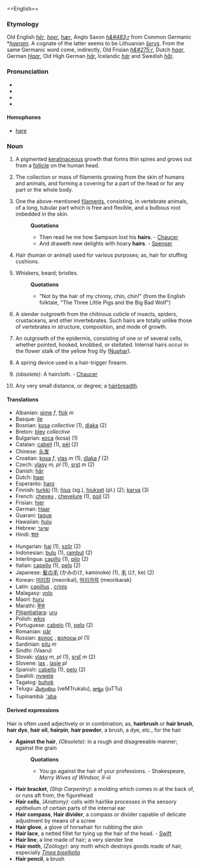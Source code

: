{{see|haïr}}
{{wikipedia}}
<u style="display: none;">... no changes ... no changes ... no changes ... no changes ... no changes ... no changes ... no changes ... no changes ... no changes ... no changes ... no changes ...  </u>==English==
{{rank|send|peace|glad|570|hair|ran|important|mine}}

===Etymology===
Old English ''[[hēr]]'', ''[[heer]]'', ''[[hær]]'', Anglo Saxon ''[[h&#483;r]]'' from Common Germanic *''[[haeram]]''.
A cognate of the latter seems to be Lithuanian ''[[šerys]]''.
From the same Germanic word come, indirectly, Old Frisian ''[[h&#275;r]]'', Dutch ''[[haar]]'', German ''[[Haar]]'', Old High German ''[[hār]]'', Icelandic ''[[hár]]'' and Swedish ''[[hår]]''.

===Pronunciation===
*{{IPA|/heə/, /heɹ/}}
*{{SAMPA|/he@/}}
*{{AHD|/hâr/}}
*{{audio|en-us-hair.ogg|Audio (US)}}

====Homophones====
*[[hare]]

===Noun===
{{en-noun-reg-both}}

# {{countable}} A pigmented [[keratin]]aceous growth that forms thin spires and grows out from a [[follicle]] on the human head.
# {{uncountable}} The collection or mass of filaments growing from the skin of humans and animals, and forming a covering for a part of the head or for any part or the whole body.
# {{countable}} One the above-mentioned [[filaments]], consisting, in vertebrate animals, of a long, tubular part which is free and flexible, and a bulbous root imbedded in the skin.
#:'''Quotations'''
#:*Then read he me how Sampson lost his '''hairs'''. - [[Chaucer]]
#:*And draweth new delights with hoary '''hairs'''. - [[Spenser]]
# {{uncountable}} Hair (human or animal) used for various purposes; as, hair for stuffing cushions.
# {{countable}} Whiskers, beard; bristles.
#:'''Quotations'''
#:*"Not by the hair of my chinny, chin, chin!" (from the English folktale, "The Three Little Pigs and the Big Bad Wolf")
# {{cattag|zoology|countable}} A slender outgrowth from the chitinous cuticle of insects, spiders, crustaceans, and other invertebrates. Such hairs are totally unlike those of vertebrates in structure, composition, and mode of growth.
# {{cattag|botany|countable}} An outgrowth of the epidermis, consisting of one or of several cells, whether pointed, hooked, knobbed, or stellated. Internal hairs occur in the flower stalk of the yellow frog lily ([[Nuphar]]).
# {{countable}} A spring device used in a hair-trigger firearm.
# ''(obsolete):'' A haircloth. - [[Chaucer]]
# {{countable}} Any very small distance, or degree; a [[hairbreadth]].

==== Translations ====
{{top}}
*Albanian: [[qime]] ''f'', [[flok]] ''m''
*Basque: [[ile]]
*Bosnian: [[kosa#Bosnian|kosa]] {{f}} ''collective'' (1),  [[dlaka#Bosnian|dlaka]] {{f}} {{s}} (2)
*Breton: [[blev]] ''collective''
*Bulgarian: [[коса]] (kosa) {{f}} (1)
*Catalan: [[cabell]] {{m}} (1), [[pèl]] {{m}} (2)
*Chinese: [[头发]]
*Croatian: [[kosa]] ''f'', [[vlas]] ''m'' (1), [[dlaka]] ''f'' (2)
*Czech: [[vlasy]] ''m, pl'' (1), [[srst]] ''m'' (2)
*Danish: [[hår]] {{n}}
*Dutch: [[haar]] {{n}}
*Esperanto: [[haro]]
*Finnish: [[turkki]] (1); [[hius]] (sg.), [[hiukset]] (pl.) (2); [[karva]] (3)
*French: [[cheveu]] {{m}}, [[chevelure]] {{f}} (1), [[poil]] {{m}} (2)
*Frisian: [[hier]]
*German: [[Haar]] {{n}}
*Guaraní: [[tague]]
*Hawaiian: [[hulu]]
*Hebrew: [[שיער]]
*Hindi: [[बाल]]
{{mid}}
*Hungarian: [[haj]] (1), [[szőr]] (2)
*Indonesian: [[bulu]] (1), [[rambut]] (2)
*Interlingua: [[capillo]] (1), [[pilo]] (2)
*Italian: [[capello]] {{m}} (1), [[pelo]] {{m}} (2)
*Japanese: [[髪の毛]] (かみのけ, kaminoke) (1), [[毛]] (け, ke) (2)
*Korean: [[머리칼]] (meorikal), [[머리카락]] (meorikarak)
*Latin: [[capillus]] {{m}}, [[crinis]]
*Malagasy: [[volo]]
*Maori: [[huru]]
*Marathi: [[केस]]
*[[Pitjantjatjara]]: [[uru]]
*Polish:  [[włos]] {{m}}
*Portuguese: [[cabelo]] {{m}} (1), [[pelo]] {{m}} (2)
*Romanian: [[păr]] {{m}}
*Russian: [[волос]] {{m}}, [[волосы]] ''pl'' (1)
*Sardinian: [[pilu]] ''m''
*Sindhi: {{SDchar|وارُ}} (Vaaru) {{m}}
*Slovak: [[vlasy]] ''m, pl'' (1), [[srsť]] ''m'' (2)
*Slovene: [[las]] {{m}}, [[lasje]] ''pl''
*Spanish: [[cabello]] {{m}} (1), [[pelo]] {{m}} (2)
*Swahili: [[nywele]]
*Tagalog: [[buhok]]
*Telugu: [[వెంట్రుకలు]] (veMTrukalu), [[జుట్టు]] (juTTu) 
*Tupinambá: [['aba]]
{{bottom}}

====Derived expressions====
<!-- These should be seperated! -->
Hair is often used adjectively or in combination; as, '''hairbrush''' or '''hair brush''', '''hair dye''', '''hair oil''', '''hairpin''', '''hair powder''', a brush, a dye, etc., for the hair
*'''Against the hair''', ''(Obsolete)'': in a rough and disagreeable manner; against the grain
*:'''Quotations'''
*:*You go against the hair of your professions. - Shakespeare, ''Merry Wives of Windsor, II-iii''
*'''Hair bracket''', ''(Ship Carpentry):'' a molding which comes in at the back of, or runs aft from, the figurehead
*'''Hair cells''', ''(Anatomy):'' cells with hairlike processes in the sensory epithelium of certain parts of the internal ear
*'''Hair compass''', '''Hair divider''', a compass or divider capable of delicate adjustment by means of a screw
*'''Hair glove''', a glove of horsehair for rubbing the skin
*'''Hair lace''', a netted fillet for tying up the hair of the head. - [[Swift]]
*'''Hair line''', a line made of hair; a very slender line
*'''Hair moth''', ''(Zoölogy):'' any moth which destroys goods made of hair, especially ''[[Tinea biselliella]]''
*'''Hair pencil''', a brush